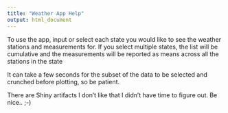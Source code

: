```yaml
---
title: "Weather App Help"
output: html_document
---
```


To use the app, input or select each state you would like to see the weather stations and measurements for.  If you select multiple states, the list will be cumulative and the measurements will be reported as means across all the stations in the state

It can take a few seconds for the subset of the data to be selected and crunched before plotting, so be patient.

There are Shiny artifacts I don't like that I didn't have time to figure out.  Be nice..  ;-)